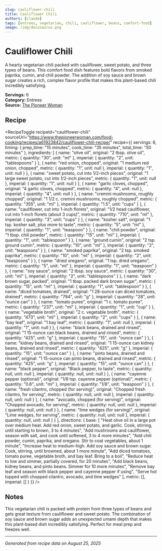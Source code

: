 ```yaml
---
slug: cauliflower-chili
title: Cauliflower Chili
authors: [claude]
tags: [entrees, vegetarian, chili, cauliflower, beans, comfort-food]
image: /img/docusaurus.png
---
```



# Cauliflower Chili

A hearty vegetarian chili packed with cauliflower, sweet potato, and three types of beans. This comfort food dish features bold flavors from smoked paprika, cumin, and chili powder. The addition of soy sauce and brown sugar creates a rich, complex flavor profile that makes this plant-based chili incredibly satisfying.

**Servings:** 6  
**Category:** Entrees  
**Source:** [The Pioneer Woman](https://www.thepioneerwoman.com/food-cooking/recipes/a61923842/cauliflower-chili-recipe/)

## Recipe

<RecipeToggle 
  recipeId="cauliflower-chili"
  sourceUrl="https://www.thepioneerwoman.com/food-cooking/recipes/a61923842/cauliflower-chili-recipe/"
  recipe={{
  servings: 6,
  timing: {
    prep_time: "15 minutes",
    cook_time: "35 minutes",
    total_time: "50 minutes"
  },
  ingredients: [
    {
      name: "olive oil",
      original: "2 tbsp. olive oil",
      metric: { quantity: "30", unit: "ml" },
      imperial: { quantity: "2", unit: "tablespoons" }
    },
    {
      name: "red onion, chopped",
      original: "1 medium red onion, chopped",
      metric: { quantity: "1", unit: null },
      imperial: { quantity: "1", unit: null }
    },
    {
      name: "sweet potato, cut into 1/2-inch pieces",
      original: "1 large sweet potato, cut into 1/2-inch pieces",
      metric: { quantity: "1", unit: null },
      imperial: { quantity: "1", unit: null }
    },
    {
      name: "garlic cloves, chopped",
      original: "4 garlic cloves, chopped",
      metric: { quantity: "4", unit: null },
      imperial: { quantity: "4", unit: null }
    },
    {
      name: "cremini mushrooms, roughly chopped",
      original: "1 1/2 c. cremini mushrooms, roughly chopped",
      metric: { quantity: "355", unit: "ml" },
      imperial: { quantity: "1.5", unit: "cups" }
    },
    {
      name: "cauliflower, cut into 1-inch florets",
      original: "1/2 head cauliflower, cut into 1-inch florets (about 3 cups)",
      metric: { quantity: "710", unit: "ml" },
      imperial: { quantity: "3", unit: "cups" }
    },
    {
      name: "kosher salt",
      original: "1 tsp. kosher salt, plus more to taste",
      metric: { quantity: "5", unit: "ml" },
      imperial: { quantity: "1", unit: "teaspoon" }
    },
    {
      name: "chili powder",
      original: "1 tbsp. chili powder",
      metric: { quantity: "15", unit: "ml" },
      imperial: { quantity: "1", unit: "tablespoon" }
    },
    {
      name: "ground cumin",
      original: "2 tsp. ground cumin",
      metric: { quantity: "10", unit: "ml" },
      imperial: { quantity: "2", unit: "teaspoons" }
    },
    {
      name: "smoked paprika",
      original: "2 tsp. smoked paprika",
      metric: { quantity: "10", unit: "ml" },
      imperial: { quantity: "2", unit: "teaspoons" }
    },
    {
      name: "dried oregano",
      original: "1 tsp. dried oregano",
      metric: { quantity: "5", unit: "ml" },
      imperial: { quantity: "1", unit: "teaspoon" }
    },
    {
      name: "soy sauce",
      original: "2 tbsp. soy sauce",
      metric: { quantity: "30", unit: "ml" },
      imperial: { quantity: "2", unit: "tablespoons" }
    },
    {
      name: "dark brown sugar, packed",
      original: "1 tbsp. packed dark brown sugar",
      metric: { quantity: "15", unit: "ml" },
      imperial: { quantity: "1", unit: "tablespoon" }
    },
    {
      name: "diced tomatoes, drained",
      original: "1 28-ounce can diced tomatoes, drained",
      metric: { quantity: "794", unit: "g" },
      imperial: { quantity: "28", unit: "ounce can" }
    },
    {
      name: "tomato puree",
      original: "1 c. tomato puree",
      metric: { quantity: "237", unit: "ml" },
      imperial: { quantity: "1", unit: "cup" }
    },
    {
      name: "vegetable broth",
      original: "2 c. vegetable broth",
      metric: { quantity: "473", unit: "ml" },
      imperial: { quantity: "2", unit: "cups" }
    },
    {
      name: "bay leaf",
      original: "1 bay leaf",
      metric: { quantity: "1", unit: null },
      imperial: { quantity: "1", unit: null }
    },
    {
      name: "black beans, drained and rinsed",
      original: "1 15-ounce can black beans, drained and rinsed",
      metric: { quantity: "425", unit: "g" },
      imperial: { quantity: "15", unit: "ounce can" }
    },
    {
      name: "kidney beans, drained and rinsed",
      original: "1 15-ounce can kidney beans, drained and rinsed",
      metric: { quantity: "425", unit: "g" },
      imperial: { quantity: "15", unit: "ounce can" }
    },
    {
      name: "pinto beans, drained and rinsed",
      original: "1 15-ounce can pinto beans, drained and rinsed",
      metric: { quantity: "425", unit: "g" },
      imperial: { quantity: "15", unit: "ounce can" }
    },
    {
      name: "black pepper",
      original: "Black pepper, to taste",
      metric: { quantity: null, unit: null },
      imperial: { quantity: null, unit: null }
    },
    {
      name: "cayenne pepper (optional)",
      original: "1/8 tsp. cayenne pepper (optional)",
      metric: { quantity: "0.6", unit: "ml" },
      imperial: { quantity: "1/8", unit: "teaspoon" }
    },
    {
      name: "fresh cilantro, chopped (for serving)",
      original: "Chopped fresh cilantro, for serving",
      metric: { quantity: null, unit: null },
      imperial: { quantity: null, unit: null }
    },
    {
      name: "avocado, chopped (for serving)",
      original: "Chopped avocado, for serving",
      metric: { quantity: null, unit: null },
      imperial: { quantity: null, unit: null }
    },
    {
      name: "lime wedges (for serving)",
      original: "Lime wedges, for serving",
      metric: { quantity: null, unit: null },
      imperial: { quantity: null, unit: null }
    }
  ],
  directions: {
    base: [
      "Heat olive oil in a large pot over medium heat. Add red onion, sweet potato, and garlic. Cook, stirring, until starting to brown, 3 to 4 minutes",
      "Add mushrooms and cauliflower, season with salt, and cook until softened, 3 to 4 more minutes",
      "Add chili powder, cumin, paprika, and oregano. Stir to coat vegetables, about 1 minute",
      "Increase heat to medium-high. Add soy sauce and brown sugar. Cook, stirring, until browned, about 1 more minute",
      "Add diced tomatoes, tomato puree, vegetable broth, and bay leaf. Bring to a boil",
      "Reduce heat to low and simmer, partially covered, for 20 minutes",
      "Add black beans, kidney beans, and pinto beans. Simmer for 10 more minutes",
      "Remove bay leaf and season with black pepper and cayenne pepper if using",
      "Serve hot topped with chopped cilantro, avocado, and lime wedges"
    ],
    metric: [],
    imperial: []
  }
}} />

## Notes

This vegetarian chili is packed with protein from three types of beans and gets great texture from cauliflower and sweet potato. The combination of soy sauce and brown sugar adds an unexpected umami depth that makes this plant-based dish incredibly satisfying. Perfect for meal prep and freezes well.

---

*Generated from recipe data on August 25, 2025*